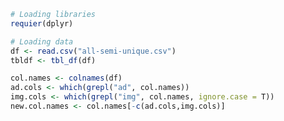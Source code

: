 
```r
# Loading libraries
requier(dplyr)
```
```r
# Loading data
df <- read.csv("all-semi-unique.csv")
tbldf <- tbl_df(df)
```
```r
col.names <- colnames(df)
ad.cols <- which(grepl("ad", col.names))
img.cols <- which(grepl("img", col.names, ignore.case = T))
new.col.names <- col.names[-c(ad.cols,img.cols)]
```